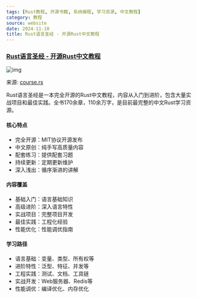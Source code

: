 ```yaml
---
tags: [Rust教程, 开源书籍, 系统编程, 学习资源, 中文教程]
category: 教程
source: website
date: 2024-11-10
title: Rust语言圣经 - 开源Rust中文教程
---
```


### [Rust语言圣经 - 开源Rust中文教程](https://course.rs/about-book.html)

![img](https://img.mengpeng.tech/i/2024/12/07/6753b39084316.webp)

来源: [course.rs](https://course.rs/about-book.html)

Rust语言圣经是一本完全开源的Rust中文教程，内容从入门到进阶，包含大量实战项目和最佳实践。全书170余章，110余万字，是目前最完整的中文Rust学习资源。

#### 核心特点
- 完全开源：MIT协议开源发布
- 中文原创：纯手写高质量内容
- 配套练习：提供配套习题
- 持续更新：定期更新维护
- 深入浅出：循序渐进的讲解

#### 内容覆盖
- 基础入门：语言基础知识
- 高级进阶：深入语言特性
- 实战项目：完整项目开发
- 最佳实践：工程化经验
- 性能优化：性能调优指南

#### 学习路径
- 语言基础：变量、类型、所有权等
- 进阶特性：泛型、特征、并发等
- 工程实践：测试、文档、工具链
- 实战开发：Web服务器、Redis等
- 性能调优：编译优化、内存优化
